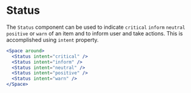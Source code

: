 
<Meta component={Status} title="Docs/Components/Content/Status" />

# Status

The `Status` component can be used to indicate `critical` `inform` `neutral` `positive` or `warn` of an item and to inform user and take actions. This is accomplished using `intent` property.

```jsx
<Space around>
  <Status intent="critical" />
  <Status intent="inform" />
  <Status intent="neutral" />
  <Status intent="positive" />
  <Status intent="warn" />
</Space>
```
